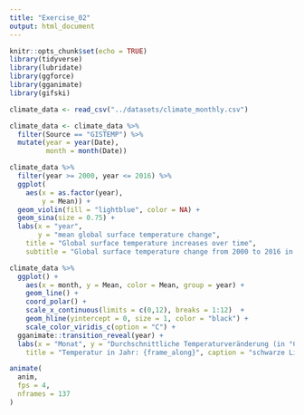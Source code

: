 ```yaml
---
title: "Exercise_02"
output: html_document
---
```


```r
knitr::opts_chunk$set(echo = TRUE)
library(tidyverse)
library(lubridate)
library(ggforce)
library(gganimate)
library(gifski)

climate_data <- read_csv("../datasets/climate_monthly.csv")
```


```r
climate_data <- climate_data %>% 
  filter(Source == "GISTEMP") %>% 
  mutate(year = year(Date),
         month = month(Date))
```

```r
climate_data %>%
  filter(year >= 2000, year <= 2016) %>%
  ggplot(
    aes(x = as.factor(year), 
        y = Mean)) +
  geom_violin(fill = "lightblue", color = NA) +
  geom_sina(size = 0.75) +
  labs(x = "year",
       y = "mean global surface temperature change",
    title = "Global surface temperature increases over time",
    subtitle = "Global surface temperature change from 2000 to 2016 in violin plot")
```


```r
climate_data %>%
  ggplot() +
    aes(x = month, y = Mean, color = Mean, group = year) +
    geom_line() +
    coord_polar() +
    scale_x_continuous(limits = c(0,12), breaks = 1:12)  +
    geom_hline(yintercept = 0, size = 1, color = "black") +
    scale_color_viridis_c(option = "C") +
  gganimate::transition_reveal(year) +
  labs(x = "Monat", y = "Durchschnittliche Temperaturveränderung (in °C)",
    title = "Temperatur in Jahr: {frame_along}", caption = "schwarze Linie stellt Nullpunkt dar") -> anim

animate(
  anim,
  fps = 4,
  nframes = 137
)

```

